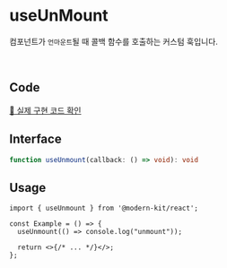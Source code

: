# useUnMount

컴포넌트가 `언마운트`될 때 콜백 함수를 호출하는 커스텀 훅입니다.

<br />

## Code
[🔗 실제 구현 코드 확인](https://github.com/modern-agile-team/modern-kit/blob/main/packages/react/src/hooks/useUnMount/index.ts)

## Interface
```ts title="typescript"
function useUnmount(callback: () => void): void
```

## Usage
```tsx title="typescript"
import { useUnmount } from '@modern-kit/react';

const Example = () => {
  useUnmount(() => console.log("unmount"));

  return <>{/* ... */}</>;
};